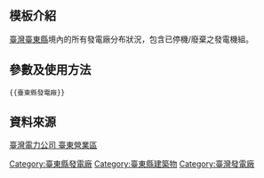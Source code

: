 <includeonly><!-- 在這裡加入模板的保護標識 --></includeonly><noinclude>{{Documentation subpage}}</noinclude>
<!-- 在本行下編輯模板說明 -->
== 模板介紹 ==

[[臺灣]][[臺東縣]]境內的所有發電廠分布狀況，包含已停機/廢棄之發電機組。

== 參數及使用方法 ==
<pre>
{{臺東縣發電廠}}
</pre>

== 資料來源 ==

[http://branch.taipower.com.tw/d111 臺灣電力公司 臺東營業區]

<includeonly>
<!-- 本行下加入模板的分類 -->
[[Category:臺東縣發電廠]]
[[Category:臺東縣建築物]]
[[Category:臺灣發電廠]]
</includeonly>